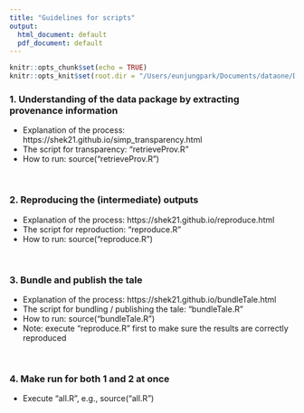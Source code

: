 ```yaml
---
title: "Guidelines for scripts"
output:
  html_document: default
  pdf_document: default
---
```


```r
knitr::opts_chunk$set(echo = TRUE)
knitr::opts_knit$set(root.dir = "/Users/eunjungpark/Documents/dataone/DataONE_2018_Summer_Intern_Project1/transparency")
```


### 1. Understanding of the data package by extracting provenance information
+ Explanation of the process: https://shek21.github.io/simp_transparency.html
+ The script for transparency: "retrieveProv.R"
+ How to run: source("retrieveProv.R")

&nbsp;

### 2. Reproducing the (intermediate) outputs
+ Explanation of the process: https://shek21.github.io/reproduce.html
+ The script for reproduction: "reproduce.R"
+ How to run: source("reproduce.R")

&nbsp;

### 3. Bundle and publish the tale
+ Explanation of the process: https://shek21.github.io/bundleTale.html
+ The script for bundling / publishing the tale: "bundleTale.R"
+ How to run: source("bundleTale.R")
+ Note: execute "reproduce.R" first to make sure the results are correctly reproduced

&nbsp;

### 4. Make run for both 1 and 2 at once
+ Execute "all.R", e.g., source("all.R")